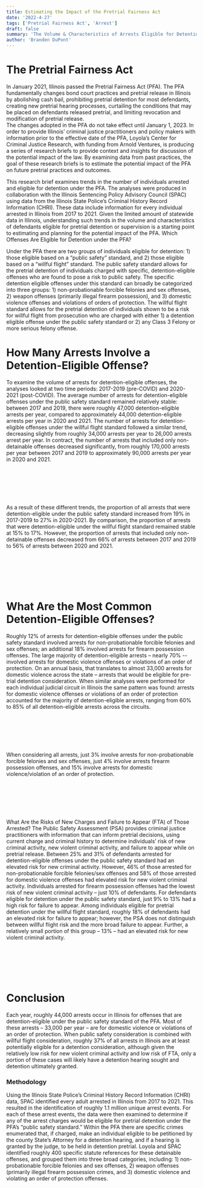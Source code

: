 ```yaml
---
title: Estimating the Impact of the Pretrial Fairness Act
date: '2022-4-27'
tags: ['Pretrial Fairness Act', 'Arrest']
draft: false
summary: 'The Volume & Characteristics of Arrests Eligible for Detention'
author: 'Branden DuPont'
---
```





# The Pretrial Fairness Act

In January 2021, Illinois passed the Pretrial Fairness Act (PFA). The PFA fundamentally changes bond court practices and pretrial release in Illinois by abolishing cash bail, prohibiting pretrial detention for most defendants, creating new pretrial hearing processes, curtailing the conditions that may be placed on defendants released pretrial, and limiting revocation and modification of pretrial release.  
The changes adopted in the PFA do not take effect until January 1, 2023. In order to provide Illinois’ criminal justice practitioners and policy makers with information prior to the effective date of the PFA, Loyola’s Center for Criminal Justice Research, with funding from Arnold Ventures, is producing a series of research briefs to provide context and insights for discussion of the potential impact of the law. By examining data from past practices, the goal of these research briefs is to estimate the potential impact of the PFA on future pretrial practices and outcomes.

This research brief examines trends in the number of individuals arrested and eligible for detention under the PFA. The analyses were produced in collaboration with the Illinois Sentencing Policy Advisory Council (SPAC) using data from the Illinois State Police’s Criminal History Record Information (CHRI). These data include information for every individual arrested in Illinois from 2017 to 2021. Given the limited amount of statewide data in Illinois, understanding such trends in the volume and characteristics of defendants eligible for pretrial detention or supervision is a starting point to estimating and planning for the potential impact of the PFA. 
Which Offenses Are Eligible for Detention under the PFA?

Under the PFA there are two groups of individuals eligible for detention: 1) those eligible based on a “public safety” standard, and 2) those eligible based on a “willful flight” standard. The public safety standard allows for the pretrial detention of individuals charged with specific, detention-eligible offenses who are found to pose a risk to public safety.  The specific detention eligible offenses under this standard can broadly be categorized into three groups: 1) non-probationable forcible felonies and sex offenses, 2) weapon offenses (primarily illegal firearm possession), and 3) domestic violence offenses and violations of orders of protection. The willful flight standard allows for the pretrial detention of individuals shown to be a risk for willful flight from prosecution who are charged with either 1) a detention eligible offense under the public safety standard or 2) any Class 3 Felony or more serious felony offense. 

# How Many Arrests Involve a Detention-Eligible Offense?

To examine the volume of arrests for detention-eligible offenses, the analyses looked at two time periods: 2017-2019 (pre-COVID) and 2020-2021 (post-COVID). The average number of arrests for detention-eligible offenses under the public safety standard remained relatively stable: between 2017 and 2019, there were roughly 47,000 detention-eligible arrests per year, compared to approximately 44,000 detention-eligible arrests per year in 2020 and 2021. The number of arrests for detention-eligible offenses under the willful flight standard followed a similar trend, decreasing slightly from roughly 34,000 arrests per year to 26,000 arrests arrest per year. In contract, the number of arrests that included only non-detainable offenses decreased significantly, from roughly 170,000 arrests per year between 2017 and 2019 to approximately 90,000 arrests per year in 2020 and 2021. 

<br></br>


<DataWrapChart frameborder="0" aria-label="Table" id="datawrapper-chart-Fucs6"  height="500"  allowfullscreen="true" src='https://datawrapper.dwcdn.net/fy6fD/'/>


<br></br>


As a result of these different trends, the proportion of all arrests that were detention-eligible under the public safety standard increased from 19% in 2017-2019 to 27% in 2020-2021. By comparison, the proportion of arrests that were detention-eligible under the willful flight standard remained stable at 15% to 17%. However, the proportion of arrests that included only non-detainable offenses decreased from 66% of arrests between 2017 and 2019 to 56% of arrests between 2020 and 2021.

<br></br>

<DataWrapChart frameborder="0" aria-label="Table" id="datawrapper-chart-Fucs6"  height="500"  allowfullscreen="true" src='https://datawrapper.dwcdn.net/Ius5T/'/>

<br></br>
 
# What Are the Most Common Detention-Eligible Offenses?

Roughly 12% of arrests for detention-eligible offenses under the public safety standard involved arrests for non-probationable forcible felonies and sex offenses; an additional 18% involved arrests for firearm possession offenses. The large majority of detention-eligible arrests – nearly 70% -- involved arrests for domestic violence offenses or violations of an order of protection. On an annual basis, that translates to almost 33,000 arrests for domestic violence across the state – arrests that would be eligible for pre-trial detention consideration. When similar analyses were performed for each individual judicial circuit in Illinois the same pattern was found: arrests for domestic violence offenses or violations of an order of protection accounted for the majority of detention-eligible arrests, ranging from 60% to 85% of all detention-eligible arrests across the circuits.

<br></br>

<DataWrapChart frameborder="0" aria-label="Table" id="datawrapper-chart-Fucs6"  height="500"  allowfullscreen="true" src='https://datawrapper.dwcdn.net/RAxrF/'/>

<br></br>
 
When considering all arrests, just 3% involve arrests for non-probationable forcible felonies and sex offenses, just 4% involve arrests firearm possession offenses, and 15% involve arrests for domestic violence/violation of an order of protection. 

<br></br>

<DataWrapChart frameborder="0" aria-label="Table" id="datawrapper-chart-Fucs6"  height="500"  allowfullscreen="true" src='https://datawrapper.dwcdn.net/4XCYT/'/>

<br></br>


 
What Are the Risks of New Charges and Failure to Appear (FTA) of Those Arrested?
The Public Safety Assessment (PSA) provides criminal justice practitioners with information that can inform pretrial decisions, using current charge and criminal history to determine individuals’ risk of new criminal activity, new violent criminal activity, and failure to appear while on pretrial release.  Between 25% and 31% of defendants arrested for detention-eligible offenses under the public safety standard had an elevated risk for new criminal activity. However, 46% of those arrested for non-probationable forcible felonies/sex offenses and 58% of those arrested for domestic violence offenses had elevated risk for new violent criminal activity. Individuals arrested for firearm possession offenses had the lowest risk of new violent criminal activity – just 10% of defendants. For defendants eligible for detention under the public safety standard, just 9% to 13% had a high risk for failure to appear.
Among individuals eligible for pretrial detention under the willful flight standard, roughly 18% of defendants had an elevated risk for failure to appear; however, the PSA does not distinguish between willful flight risk and the more broad failure to appear. Further, a relatively small portion of this group – 13% – had an elevated risk for new violent criminal activity.


<br></br>

<DataWrapChart frameborder="0" aria-label="Table" id="datawrapper-chart-Fucs6"  height="500"  allowfullscreen="true" src='https://datawrapper.dwcdn.net/HbDhL/'/>

<br></br>


# Conclusion

Each year, roughly 44,000 arrests occur in Illinois for offenses that are detention-eligible under the public safety standard of the PFA. Most of these arrests – 33,000 per year – are for domestic violence or violations of an order of protection. When public safety consideration is combined with willful flight consideration, roughly 37% of all arrests in Illinois are at least potentially eligible for a detention consideration, although given the relatively low risk for new violent criminal activity and low risk of FTA, only a portion of these cases will likely have a detention hearing sought and detention ultimately granted.



### Methodology 


 Using the Illinois State Police’s Criminal History Record Information (CHRI) data, SPAC identified every adult arrested in Illinois from 2017 to 2021. This resulted in the identification of roughly 1.1 million unique arrest events. For each of these arrest events, the data were then examined to determine if any of the arrest charges would be eligible for pretrial detention under the PFA’s “public safety standard.” Within the PFA there are specific crimes enumerated that, if charged, make an individual eligible to be petitioned by the county State’s Attorney for a detention hearing, and if a hearing is granted by the judge, to be held in detention pretrial. Loyola and SPAC identified roughly 400 specific statute references for these detainable offenses, and grouped them into three broad categories, including: 1) non-probationable forcible felonies and sex offenses, 2) weapon offenses (primarily illegal firearm possession crimes, and 3) domestic violence and violating an order of protection offenses.

